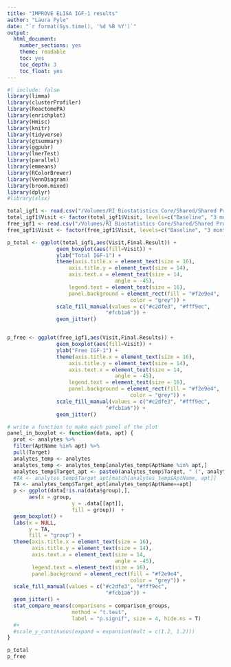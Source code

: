 ```yaml
---
title: "IMPROVE ELISA IGF-1 results"
author: "Laura Pyle"
date: "`r format(Sys.time(), '%d %B %Y')`"
output:
  html_document:
    number_sections: yes
    theme: readable
    toc: yes
    toc_depth: 3
    toc_float: yes    
---
```


```r
#| include: false
library(limma)
library(clusterProfiler)
library(ReactomePA)
library(enrichplot)
library(Hmisc)
library(knitr)
library(tidyverse)
library(gtsummary)
library(ggpubr)
library(lmerTest)
library(parallel)
library(emmeans)
library(RColorBrewer)
library(VennDiagram)
library(broom.mixed)
library(dplyr)
#library(xlsx)

```

```r
total_igf1 <- read.csv("/Volumes/RI Biostatistics Core/Shared/Shared Projects/Laura/Peds Endo/Petter Bjornstad/IMPROVE T2D/Data_Raw/Improve total IGF-1 results.csv")
total_igf1$Visit <- factor(total_igf1$Visit, levels=c("Baseline", "3 month", "12 month"))
free_igf1 <- read.csv("/Volumes/RI Biostatistics Core/Shared/Shared Projects/Laura/Peds Endo/Petter Bjornstad/IMPROVE T2D/Data_Raw/Free igf.csv")
free_igf1$Visit <- factor(free_igf1$Visit, levels=c("Baseline", "3 month", "12 month"))

p_total <- ggplot(total_igf1,aes(Visit,Final.Result)) + 
                geom_boxplot(aes(fill=Visit)) + 
                ylab("Total IGF-1") + 
                theme(axis.title.x = element_text(size = 16),
                    axis.title.y = element_text(size = 14),
                    axis.text.x = element_text(size = 14,
                                   angle = -45), 
                    legend.text = element_text(size = 16),
                    panel.background = element_rect(fill = "#f2e9e4",
                                        color = "grey")) + 
                scale_fill_manual(values = c("#c2dfe3", "#fff9ec",
                                "#fcb1a6")) +
                geom_jitter() 


p_free <- ggplot(free_igf1,aes(Visit,Final.Results)) + 
                geom_boxplot(aes(fill=Visit)) + 
                ylab("Free IGF-1") + 
                theme(axis.title.x = element_text(size = 16),
                    axis.title.y = element_text(size = 14),
                    axis.text.x = element_text(size = 14,
                                   angle = -45), 
                    legend.text = element_text(size = 16),
                    panel.background = element_rect(fill = "#f2e9e4",
                                        color = "grey")) + 
                scale_fill_manual(values = c("#c2dfe3", "#fff9ec",
                                "#fcb1a6")) +
                geom_jitter() 
```

```r

# write a function to make each panel of the plot
panel_in_boxplot <- function(data, apt) {
  prot <- analytes %>%
  filter(AptName %in% apt) %>%
  pull(Target)
  analytes_temp <- analytes
  analytes_temp <- analytes_temp[analytes_temp$AptName %in% apt,]
  analytes_temp$Target_apt <- paste0(analytes_temp$Target, " (", analytes_temp$AptName, ")")
  #TA <- analytes_temp$Target_apt[match[analytes_temp$AptName, apt]]
  TA <- analytes_temp$Target_apt[analytes_temp$AptName==apt]
  p <- ggplot(data[!is.na(data$group),],
       aes(x = group,
                     y = .data[[apt]],
                     fill = group))  +
  geom_boxplot() +  
  labs(x = NULL,
       y = TA,
       fill = "group") + 
  theme(axis.title.x = element_text(size = 16),
        axis.title.y = element_text(size = 14),
        axis.text.x = element_text(size = 14,
                                   angle = -45), 
        legend.text = element_text(size = 16),
        panel.background = element_rect(fill = "#f2e9e4",
                                        color = "grey")) + 
  scale_fill_manual(values = c("#c2dfe3", "#fff9ec",
                                "#fcb1a6")) +
  geom_jitter() +
  stat_compare_means(comparisons = comparison_groups,
                     method = "t.test",
                     label = "p.signif", size = 4, hide.ns = T)   
  #+ 
  #scale_y_continuous(expand = expansion(mult = c(1.2, 1.2)))
}
```

```r
p_total
p_free
```
